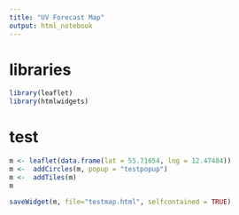 ```yaml
---
title: "UV Forecast Map"
output: html_notebook
---
```


# libraries

```r
library(leaflet)
library(htmlwidgets)
```

# test
```r
m <- leaflet(data.frame(lat = 55.71654, lng = 12.47484))
m <-  addCircles(m, popup = "testpopup")
m <-  addTiles(m)
m

saveWidget(m, file="testmap.html", selfcontained = TRUE)
```

